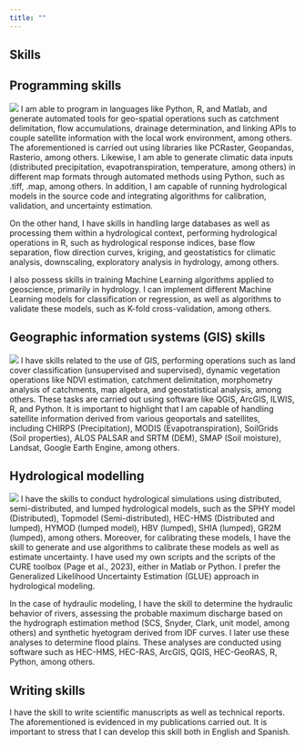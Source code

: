 ```yaml
---
title: ""
---
```


::: roun-mancha
::: text_param
::: contenedor
# Skills

## Programming skills

![](drin.jpg) I am able to program in languages like Python, R, and Matlab, and generate automated tools for geo-spatial operations such as catchment delimitation, flow accumulations, drainage determination, and linking APIs to couple satellite information with the local work environment, among others. The aforementioned is carried out using libraries like PCRaster, Geopandas, Rasterio, among others. Likewise, I am able to generate climatic data inputs (distributed precipitation, evapotranspiration, temperature, among others) in different map formats through automated methods using Python, such as .tiff, .map, among others. In addition, I am capable of running hydrological models in the source code and integrating algorithms for calibration, validation, and uncertainty estimation.

On the other hand, I have skills in handling large databases as well as processing them within a hydrological context, performing hydrological operations in R, such as hydrological response indices, base flow separation, flow direction curves, kriging, and geostatistics for climatic analysis, downscaling, exploratory analysis in hydrology, among others.

I also possess skills in training Machine Learning algorithms applied to geoscience, primarily in hydrology. I can implement different Machine Learning models for classification or regression, as well as algorithms to validate these models, such as K-fold cross-validation, among others.
:::
:::
:::

::: text_param
::: contenedor
::: ri-im
## Geographic information systems (GIS) skills

![](sig2.jpg) I have skills related to the use of GIS, performing operations such as land cover classification (unsupervised and supervised), dynamic vegetation operations like NDVI estimation, catchment delimitation, morphometry analysis of catchments, map algebra, and geostatistical analysis, among others. These tasks are carried out using software like QGIS, ArcGIS, ILWIS, R, and Python. It is important to highlight that I am capable of handling satellite information derived from various geoportals and satellites, including CHIRPS (Precipitation), MODIS (Evapotranspiration), SoilGrids (Soil properties), ALOS PALSAR and SRTM (DEM), SMAP (Soil moisture), Landsat, Google Earth Engine, among others.
:::
:::
:::

::: roun-mancha
::: text_param
::: contenedor
## Hydrological modelling

![](uncertainty.jpg) I have the skills to conduct hydrological simulations using distributed, semi-distributed, and lumped hydrological models, such as the SPHY model (Distributed), Topmodel (Semi-distributed), HEC-HMS (Distributed and lumped), HYMOD (lumped model), HBV (lumped), SHIA (lumped), GR2M (lumped), among others. Moreover, for calibrating these models, I have the skill to generate and use algorithms to calibrate these models as well as estimate uncertainty. I have used my own scripts and the scripts of the CURE toolbox (Page et al., 2023), either in Matlab or Python. I prefer the Generalized Likelihood Uncertainty Estimation (GLUE) approach in hydrological modeling.

In the case of hydraulic modeling, I have the skill to determine the hydraulic behavior of rivers, assessing the probable maximum discharge based on the hydrograph estimation method (SCS, Snyder, Clark, unit model, among others) and synthetic hyetogram derived from IDF curves. I later use these analyses to determine flood plains. These analyses are conducted using software such as HEC-HMS, HEC-RAS, ArcGIS, QGIS, HEC-GeoRAS, R, Python, among others.

:::
:::
:::

::: text_param
::: contenedor
## Writing skills

I have the skill to write scientific manuscripts as well as technical reports. The aforementioned is evidenced in my publications carried out. It is important to stress that I can develop this skill both in English and Spanish.
:::
:::
